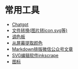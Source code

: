 # 常用工具
- [Chatgpt](https://chatgpt.com/?model=auto)
- [文件转换(图片转icon,svg等)](https://www.freeconvert.com/)  
- [调色板](https://colorhunt.co/)  
- [从屏幕提取颜色](https://pickcoloronline.com/)
- [Markdown排版微信公众号文章](https://doocs.github.io/md)
- [SVG编辑软件inkscrape](https://inkscape.org/)
- [图标](https://realfavicongenerator.net/)





